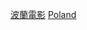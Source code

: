 {{Container category}}
{{Commonscat|Films of Poland}}

[[Category:波蘭電影|]]
[[Category:欧洲各国电影作品|Poland]]
